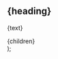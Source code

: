   <Section pt="10|16|32" pb="12|0|8" {...props}>
    <Container textAlign="center">
      <H1
        m="0"
        mb="8"
        fontWeight="extrabold"
        lineHeight="1"
        letterSpacing="-0.07em"
        fontSize="48|70|100"
      >
        {heading}
      </H1>
      <P
        fontSize="md|xl"
        mt="0"
        mb="10"
        color="lead"
        letterSpacing="-0.02em"
        fontWeight="normal"
        lineHeight="relaxed"
      >
        {text}
      </P>
      {children}
    </Container>
  </Section>
);
